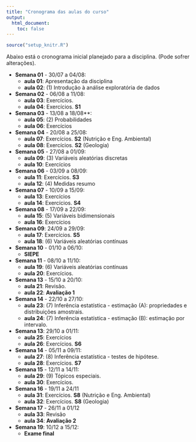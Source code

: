 ```yaml
---
title: "Cronograma das aulas do curso"
output:
  html_document:
    toc: false
---
```


```r
source("setup_knitr.R")
```

Abaixo está o cronograma inicial planejado para a disciplina. (Pode
sofrer alterações).

- **Semana 01** - 30/07 a 04/08: 
    - **aula 01**: Apresentação da disciplina
    - **aula 02**: (1) Introdução à análise exploratória de dados
- **Semana 02** - 06/08 a 11/08:
    - **aula 03**: Exercícios.
    - **aula 04**: Exercícios. **S1**
- **Semana 03** - 13/08 a 18/08**:
    - **aula 05**: (2) Probabilidades
    - **aula 06**: Exercícios 
- **Semana 04** - 20/08 a 25/08: 
    - **aula 07**: Exercícios. **S2** (Nutrição e Eng. Ambiental)
    - **aula 08**: Exercícios. **S2** (Geologia)
- **Semana 05** - 27/08 a 01/09:
    - **aula 09**: (3) Variáveis aleatórias discretas
    - **aula 10**: Exercícios 
- **Semana 06** - 03/09 a 08/09:
    - **aula 11**: Exercícios. **S3**
    - **aula 12**: (4) Medidas resumo
- **Semana 07**  - 10/09 a 15/09:
    - **aula 13**: Exercícios
    - **aula 14**: Exercícios. **S4**
- **Semana 08** - 17/09 a 22/09:
    - **aula 15**: (5) Variáveis bidimensionais
    - **aula 16**: Exercícios
- **Semana 09**: 24/09 a 29/09:
    - **aula 17**: Exercícios. **S5**
    - **aula 18**: (6) Variáveis aleatórias contínuas
- **Semana 10** - 01/10 a 06/10:
    - **SIEPE**
- **Semana 11** - 08/10 a 11/10: 
    - **aula 19**: (6) Variáveis aleatórias contínuas
    - **aula 20**: Exercícios.
- **Semana 13** - 15/10 a 20/10:
    - **aula 21**: Revisão. 
    - **aula 22**: **Avaliação 1** 
- **Semana 14** - 22/10 a 27/10:
    - **aula 23**: (7) Inferência estatística - estimação (A):
  propriedades e distribuições amostrais.
    - **aula 24**: (7) Inferência estatística - estimação (B): estimação
  por intervalo.
- **Semana 13**: 29/10 a 01/11:
    - **aula 25**: Exercícios
    - **aula 26**: Exercícios. **S6**
- **Semana 14** - 05/11 a 09/11:
    - **aula 27**: (8) Inferência estatística - testes de hipótese.
    - **aula 28**: Exercícios. **S7**
- **Semana 15** - 12/11 a 14/11:
    - **aula 29**: (9) Tópicos especiais.
    - **aula 30**: Exercícios.
- **Semana 16** - 19/11 a 24/11
    - **aula 31**: Exercícios. **S8** (Nutrição e Eng. Ambiental)
    - **aula 32**: Exercícios. **S8** (Geologia)
- **Semana 17** - 26/11 a 01/12
    - **aula 33**: Revisão
    - **aula 34**: **Avaliação 2**

- **Semana 19**: 10/12 a 15/12:
    - **Exame final**
